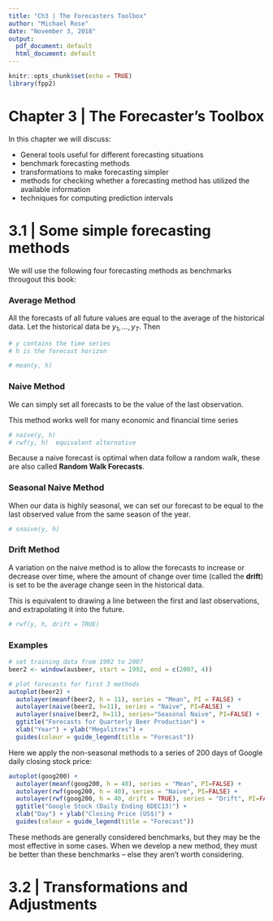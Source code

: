 ```yaml
---
title: "Ch3 | The Forecasters Toolbox"
author: "Michael Rose"
date: "November 3, 2018"
output:
  pdf_document: default
  html_document: default
---
```


```r
knitr::opts_chunk$set(echo = TRUE)
library(fpp2)
```

# Chapter 3 | The Forecaster's Toolbox

In this chapter we will discuss: 

* General tools useful for different forecasting situations 
* benchmark forecasting methods 
* transformations to make forecasting simpler 
* methods for checking whether a forecasting method has utilized the available information 
* techniques for computing prediction intervals 

# 3.1 | Some simple forecasting methods 

We will use the following four forecasting methods as benchmarks througout this book: 

### Average Method

All the forecasts of all future values are equal to the average of the historical data. Let the historical data be $y_1, ..., y_T$. Then 
\begin{center}
$y_{T+h | T} = \bar{y} = (y_1 + ... + y_T) / T$
where $y_{T+h|T}$ is the estimate of $y_{t+h}$ based on the data $y_1, ..., y_T$
\end{center}

```r
# y contains the time series
# h is the forecast horizon

# mean(y, h)
```

### Naive Method 

We can simply set all forecasts to be the value of the last observation. 

\begin{center}
$y_{T + h|T} = y_T$
\end{center}

This method works well for many economic and financial time series 

```r
# naive(y, h)
# rwf(y, h)  equivalent alternative
```


Because a naive forecast is optimal when data follow a random walk, these are also called **Random Walk Forecasts**. 

### Seasonal Naive Method 

When our data is highly seasonal, we can set our forecast to be equal to the last observed value from the same season of the year. 

\begin{center}
$y_{T+h|T} = y_{T+h-m(k+1)}$
where $m$ is the seasonal period 
$k$ is the integer part of $\frac{h-1}{m}$ (the number of complete years in the forecast period prior to time $T+h$)
\end{center}

```r
# snaive(y, h)
```


### Drift Method 

A variation on the naive method is to allow the forecasts to increase or decrease over time, where the amount of change over time (called the **drift**) is set to be the average change seen in the historical data. 

\begin{center}
$y_{T+h|T} = y_T + \frac{h}{T-1} \sum_{t = 2}^T (y_t - y_{t-1}) = y_T + h(\frac{y_T - y_1}{T - 1})$
\end{center}

This is equivalent to drawing a line between the first and last observations, and extrapolating it into the future. 

```r
# rwf(y, h, drift = TRUE)
```

### Examples 

```r
# set training data from 1992 to 2007 
beer2 <- window(ausbeer, start = 1992, end = c(2007, 4))

# plot forecasts for first 3 methods
autoplot(beer2) + 
  autolayer(meanf(beer2, h = 11), series = "Mean", PI = FALSE) + 
  autolayer(naive(beer2, h=11), series = "Naive", PI=FALSE) + 
  autolayer(snaive(beer2, h=11), series="Seasonal Naive", PI=FALSE) + 
  ggtitle("Forecasts for Quarterly Beer Production") + 
  xlab("Year") + ylab("Megalitres") + 
  guides(colour = guide_legend(title = "Forecast"))
```

Here we apply the non-seasonal methods to a series of 200 days of Google daily closing stock price: 

```r
autoplot(goog200) + 
  autolayer(meanf(goog200, h = 40), series = "Mean", PI=FALSE) + 
  autolayer(rwf(goog200, h = 40), series = "Naive", PI=FALSE) + 
  autolayer(rwf(goog200, h = 40, drift = TRUE), series = "Drift", PI=FALSE) + 
  ggtitle("Google Stock (Daily Ending 6DEC13)") + 
  xlab("Day") + ylab("Closing Price (US$)") + 
  guides(colour = guide_legend(title = "Forecast"))
```

These methods are generally considered benchmarks, but they may be the most effective in some cases. When we develop a new method, they must be better than these benchmarks -- else they aren't worth considering. 

# 3.2 | Transformations and Adjustments 

